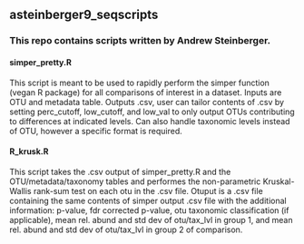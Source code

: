 ## asteinberger9_seqscripts

### This repo contains scripts written by Andrew Steinberger.

#### simper_pretty.R
This script is meant to be used to rapidly perform the simper function (vegan R package) for all comparisons of interest in a dataset. Inputs are OTU and metadata table. Outputs .csv, user can tailor contents of .csv by setting perc_cutoff, low_cutoff, and low_val to only output OTUs contributing to differences at indicated levels. Can also handle taxonomic levels instead of OTU, however a specific format is required.

#### R_krusk.R
This script takes the .csv output of simper_pretty.R and the OTU/metadata/taxonomy tables and performes the non-parametric Kruskal-Wallis rank-sum test on each otu in the .csv file. Otuput is a .csv file containing the same contents of simper output .csv file with the additional information: p-value, fdr corrected p-value, otu taxonomic classification (if applicable), mean rel. abund and std dev of otu/tax_lvl in group 1, and mean rel. abund and std dev of otu/tax_lvl in group 2 of comparison.

